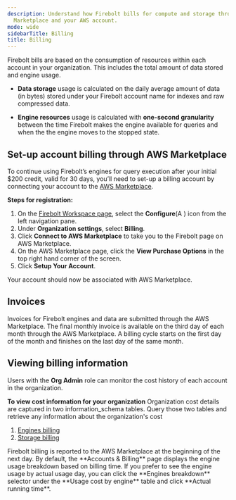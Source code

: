 ```yaml
---
description: Understand how Firebolt bills for compute and storage through the AWS
  Marketplace and your AWS account.
mode: wide
sidebarTitle: Billing
title: Billing
---
```



Firebolt bills are based on the consumption of resources within each account in your organization. This includes the total amount of data stored and engine usage.

* **Data storage** usage is calculated on the daily average amount of data (in bytes) stored under your Firebolt account name for indexes and raw compressed data.

* **Engine resources** usage is calculated with **one-second granularity** between the time Firebolt makes the engine available for queries and when the the engine moves to the stopped state.

## Set-up account billing through AWS Marketplace
To continue using Firebolt’s engines for query execution after your initial $200 credit, valid for 30 days, you’ll need to set-up a billing account by connecting your account to the [AWS Marketplace](https://aws.amazon.com/marketplace). 

**Steps for registration:**

1. On the [Firebolt Workspace page](https://go.firebolt.io/), select the **Configure**(<img src="/assets/images/configure-icon.png" alt="AggIndex" width="14"/>) icon from the left navigation pane. 
2. Under **Organization settings**, select **Billing**.
3. Click **Connect to AWS Marketplace** to take you to the Firebolt page on AWS Marketplace.
4. On the AWS Marketplace page, click the **View Purchase Options** in the top right hand corner of the screen.
5. Click **Setup Your Account**.

Your account should now be associated with AWS Marketplace.

## Invoices

Invoices for Firebolt engines and data are submitted through the AWS Marketplace. The final monthly invoice is available on the third day of each month through the AWS Marketplace. A billing cycle starts on the first day of the month and finishes on the last day of the same month.

## Viewing billing information

Users with the **Org Admin** role can monitor the cost history of each account in the organization.

**To view cost information for your organization**
Organization cost details are captured in two information_schema tables. Query those two tables and retrieve any information about the organization's cost   
1) [Engines billing](/sql_reference/information-schema/engines-billing)
2) [Storage billing](/sql_reference/information-schema/storage-billing)

<Note>
Firebolt billing is reported to the AWS Marketplace at the beginning of the next day. By default, the **Accounts & Billing** page displays the engine usage breakdown based on billing time. If you prefer to see the engine usage by actual usage day, you can click the **Engines breakdown** selector under the **Usage cost by engine** table and click **Actual running time**. 
</Note>

